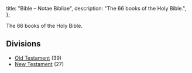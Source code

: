   title: "Bible – Notae Bibliae",
  description: "The 66 books of the Holy Bible.",
};

<Initial text="Bible"/>

The 66 books of the Holy Bible.

## Divisions

* [Old Testament](/bible/old-testament) (39)
* [New Testament](/bible/new-testament) (27)
